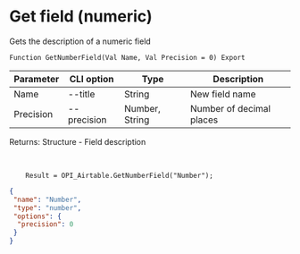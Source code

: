 ﻿---
sidebar_position: 4
---


# Get field (numeric)
 Gets the description of a numeric field



`Function GetNumberField(Val Name, Val Precision = 0) Export`

  | Parameter | CLI option | Type | Description |
  |-|-|-|-|
  | Name | --title | String | New field name |
  | Precision | --precision | Number, String | Number of decimal places |

  
  Returns:  Structure - Field description

<br/>




```bsl title="Code example"
    Result = OPI_Airtable.GetNumberField("Number");
```
 



```json title="Result"
{
 "name": "Number",
 "type": "number",
 "options": {
  "precision": 0
 }
}
```
